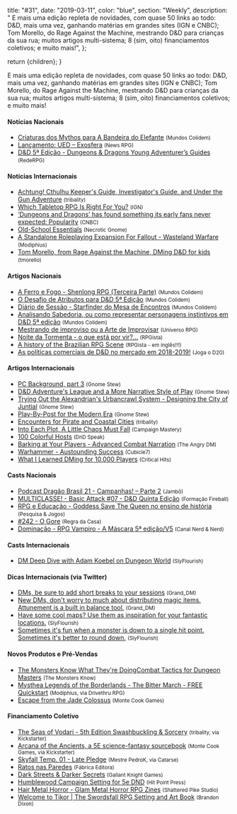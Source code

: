 
  title: "#31",
  date: "2019-03-11",
  color: "blue",
  section: "Weekly",
  description:
    "    E mais uma edição repleta de novidades, com quase 50 links ao todo: D&D, mais uma vez, ganhando matérias em grandes sites (IGN e CNBC); Tom Morello, do Rage Against the Machine, mestrando D&D para crianças da sua rua; muitos artigos multi-sistema; 8 (sim, oito) financiamentos coletivos; e muito mais!",
};

  return <InternalLayout meta={meta}>{children}</InternalLayout>;
}

E mais uma edição repleta de novidades, com quase 50 links ao todo: D&D, mais uma vez, ganhando matérias em grandes sites (IGN e CNBC); Tom Morello, do Rage Against the Machine, mestrando D&D para crianças da sua rua; muitos artigos multi-sistema; 8 (sim, oito) financiamentos coletivos; e muito mais!

#### Notícias Nacionais

- [Criaturas dos Mythos para A Bandeira do Elefante] <small>(Mundos Colidem)</small>
- [Lançamento: UED – Exosfera] <small>(News RPG)</small>
- [D&D 5ª Edição - Dungeons & Dragons Young Adventurer’s Guides] <small>(RedeRPG)</small>

#### Notícias Internacionais

- [Achtung! Cthulhu Keeper's Guide, Investigator's Guide, and Under the Gun Adventure] <small>(tribality)</small>
- [Which Tabletop RPG Is Right For You?] <small>(IGN)</small>
- [‘Dungeons and Dragons’ has found something its early fans never expected: Popularity] <small>(CNBC)</small>
- [Old-School Essentials] <small>(Necrotic Gnome)</small>
- [A Standalone Roleplaying Expansion For Fallout - Wasteland Warfare] <small>(Modiphius)</small>
- [Tom Morello, from Rage Against the Machine, DMing D&D for kids] <small>(tmorello)</small>

#### Artigos Nacionais

- [A Ferro e Fogo - Shenlong RPG (Terceira Parte)] <small>(Mundos Colidem)</small>
- [O Desafio de Atributos para D&D 5ª Edição] <small>(Mundos Colidem)</small>
- [Diário de Sessão - Starfinder do Mesa de Encontros] <small>(Mundos Colidem)</small>
- [Analisando Sabedoria, ou como representar personagens instintivos em D&D 5ª edição] <small>(Mundos Colidem)</small>
- [Mestrando de improviso ou a Arte de Improvisar] <small>(Universo RPG)</small>
- [Noite da Tormenta - o que está por vir?…] <small>(RPGista)</small>
- [A history of the Brazilian RPG Scene] <small>(RPGista - em inglês!!!)</small>
- [As políticas comerciais de D&D no mercado em 2018-2019!] <small>(Joga o D20)</small>

#### Artigos Internacionais

- [PC Background, part 3] <small>(Gnome Stew)</small>
- [D&D Adventure's League and a More Narrative Style of Play] <small>(Gnome Stew)</small>
- [Trying Out the Alexandrian's Urbancrawl System - Designing the City of Juntial] <small>(Gnome Stew)</small>
- [Play-By-Post for the Modern Era] <small>(Gnome Stew)</small>
- [Encounters for Pirate and Coastal Cities] <small>(tribality)</small>
- [Into Each Plot, A Little Chaos Must Fall] <small>(Campaign Mastery)</small>
- [100 Colorful Hosts] <small>(DnD Speak)</small>
- [Barking at Your Players - Advanced Combat Narration] <small>(The Angry DM)</small>
- [Warhammer - Austounding Success] <small>(Cubicle7)</small>
- [What I Learned DMing for 10,000 Players] <small>(Critical Hits)</small>

#### Casts Nacionais

- [Podcast Dragão Brasil 21 - Campanhas! – Parte 2] <small>(Jambô)</small>
- [MULTICLASSE! - Basic Attack #07 - D&D Quinta Edição] <small>(Formação Fireball)</small>
- [RPG e Educação - Goddess Save The Queen no ensino de história] <small>(Pesquisa & Jogos)</small>
- [#242 - O Gore] <small>(Regra da Casa)</small>
- [Dominação - RPG Vampiro - A Máscara 5ª edição/V5] <small>(Canal Nerd & Nerd)</small>

#### Casts Internacionais

- [DM Deep Dive with Adam Koebel on Dungeon World] <small>(SlyFlourish)</small>

#### Dicas Internacionais (via Twitter)

- [DMs, be sure to add short breaks to your sessions] <small>(Grand_DM)</small>
- [New DMs, don't worry to much about distributing magic items. Attunement is a built in balance tool.] <small>(Grand_DM)</small>
- [Have some cool maps? Use them as inspiration for your fantastic locations.] <small>(SlyFlourish)</small>
- [Sometimes it's fun when a monster is down to a single hit point. Sometimes it's better to round down.] <small>(SlyFlourish)</small>

#### Novos Produtos e Pré-Vendas

- [The Monsters Know What They're DoingCombat Tactics for Dungeon Masters] <small>(The Monsters Know)</small>
- [Mysthea Legends of the Borderlands - The Bitter March - FREE Quickstart] <small>(Modiphius, via Drivethru RPG)</small>
- [Escape from the Jade Colossus] <small>(Monte Cook Games)</small>

#### Financiamento Coletivo

- [The Seas of Vodari - 5th Edition Swashbuckling & Sorcery] <small>(tribality, via Kickstarter)</small>
- [Arcana of the Ancients, a 5E science-fantasy sourcebook] <small>(Monte Cook Games, via Kickstarter)</small>
- [Skyfall Temp. 01 - Late Pledge] <small>(Mestre PedroK, via Catarse)</small>
- [Ratos nas Paredes] <small>(Fábrica Editora)</small>
- [Dark Streets & Darker Secrets] <small>(Gallant Knight Games)</small>
- [Humblewood Campaign Setting for 5e DND] <small>(Hit Point Press)</small>
- [Hair Metal Horror - Glam Metal Horror RPG Zines] <small>(Shattered Pike Studio)</small>
- [Welcome to Tikor | The Swordsfall RPG Setting and Art Book] <small>(Brandon Dixon)</small>

[criaturas dos mythos para a bandeira do elefante]: https://www.mundoscolidem.com.br/criaturas-dos-mythos-para-a-bandeira-do-elefante/
[lançamento: ued – exosfera]: https://newsrpg.wordpress.com/2019/03/14/lancamento-ued-exosfera/
[d&d 5ª edição - dungeons & dragons young adventurer’s guides]: https://www.rederpg.com.br/2019/03/17/dd-5a-edicao-dungeons-dragons-young-adventurers-guides/
[achtung! cthulhu keeper's guide, investigator's guide, and under the gun adventure]: https://www.tribality.com/2019/03/11/achtung-cthulhu-keepers-guideand-investigators-guides-call-of-cthulhu-7e/
[the monsters know what they’re doing - combat tactics for dungeon masters, available for pre-order]: http://themonstersknow.com/the-monsters-know-gallery-books/
[which tabletop rpg is right for you?]: https://www.ign.com/articles/2019/03/15/which-tabletop-rpg-is-right-for-you
[‘dungeons and dragons’ has found something its early fans never expected: popularity]: https://www.cnbc.com/2019/03/15/dungeons-and-dragons-is-more-popular-than-ever-thanks-to-twitch.html
[old-school essentials]: https://necroticgnome.com/collections/old-school-essentials
[a standalone roleplaying expansion for fallout - wasteland warfare]: https://www.modiphius.com/fallout-roleplaying.html
[tom morello, from rage against the machine, dming d&d for kids]: https://twitter.com/tmorello/status/1107044869321572352
[a ferro e fogo - shenlong rpg (terceira parte)]: https://www.mundoscolidem.com.br/shenlong-rpg-classes/
[o desafio de atributos para d&d 5ª edição]: https://www.mundoscolidem.com.br/desafio-atributos-dd5e/
[diário de sessão - starfinder do mesa de encontros]: https://www.mundoscolidem.com.br/diario-sessao-starfinder/
[analisando sabedoria, ou como representar personagens instintivos em d&d 5ª edição]: https://www.mundoscolidem.com.br/analisando-sabedoria/
[mestrando de improviso ou a arte de improvisar]: https://universorpg.com/bau-do-mestre/dicas/mestrando-de-improviso-ou-a-arte-de-improvisar/
[noite da tormenta - o que está por vir?…]: http://rpgista.com.br/2019/03/15/noite-da-tormenta-o-que-esta-por-vir/
[a history of the brazilian rpg scene]: http://rpgista.com.br/2019/03/17/a-history-of-the-brazilian-rpg-scene/
[as políticas comerciais de d&d no mercado em 2018-2019!]: https://jogaod20.blogspot.com/2019/03/wizards-politicas.html
[pc background, part 3]: https://gnomestew.com/pc-backgrounds-part-3/
[d&d adventure's league and a more narrative style of play]: https://gnomestew.com/dd-adventurers-league-and-a-more-narrative-style-of-play/
[trying out the alexandrian's urbancrawl system - designing the city of juntial]: https://gnomestew.com/trying-out-the-alexandrians-urbancrawl-system-designing-the-city-of-juntial/
[play-by-post for the modern era]: https://gnomestew.com/play-by-post-for-the-modern-era/
[encounters for pirate and coastal cities]: https://www.tribality.com/2019/03/12/encounters-for-pirate-and-coastal-cities/
[into each plot, a little chaos must fall]: http://www.campaignmastery.com/blog/to-each-plot-a-little-chaos/
[100 colorful hosts]: http://dndspeak.com/2019/03/100-colorful-hosts/
[barking at your players - advanced combat narration]: https://theangrygm.com/barking-at-your-players-advanced-combat-narration/
[warhammer - austounding success]: http://cubicle7.co.uk/warhammer-astounding-success/
[what i learned dming for 10,000 players]: https://critical-hits.com/blog/2010/08/13/what-i-learned-dming-for-10000-players/
[podcast dragão brasil 21 - campanhas! – parte 2]: https://jamboeditora.com.br/podcast-dragao-brasil-21-campanhas/
[multiclasse! - basic attack #07 - d&d quinta edição]: https://www.youtube.com/watch?v=AEhl7BmsLCM
[rpg e educação - goddess save the queen no ensino de história]: https://www.youtube.com/watch?v=PvtTb5ryQ60
[#242 - o gore]: https://regradacasa.podbean.com/e/242-o-gore/
[dominação - rpg vampiro - a máscara 5ª edição/v5]: https://www.youtube.com/watch?v=DrYgWKRxuRg&feature=youtu.be
[dm deep dive with adam koebel on dungeon world]: http://slyflourish.com/deep_dive_adam_koebel.html
[dms, be sure to add short breaks to your sessions]: https://twitter.com/Grand_DM/status/1105448907771916294
[new dms, don't worry to much about distributing magic items. attunement is a built in balance tool.]: https://twitter.com/Grand_DM/status/1107256443407921154
[have some cool maps? use them as inspiration for your fantastic locations.]: https://twitter.com/SlyFlourish/status/1106963718959702016
[sometimes it's fun when a monster is down to a single hit point. sometimes it's better to round down.]: https://twitter.com/SlyFlourish/status/1106224120881139712
[the monsters know what they're doingcombat tactics for dungeon masters]: https://www.simonandschuster.com/books/The-Monsters-Know-What-Theyre-Doing/Keith-Ammann/9781982122669
[mysthea legends of the borderlands - the bitter march - free quickstart]: https://www.drivethrurpg.com/product/269419/Mysthea-Legends-of-the-Borderlands-The-Bitter-March--FREE-Quickstart
[escape from the jade colossus]: https://www.montecookgames.com/store/product/escape-from-the-jade-colossus/
[the seas of vodari - 5th edition swashbuckling & sorcery]: https://www.kickstarter.com/projects/tribality/the-seas-of-vodari-5th-edition-swashbuckling-and-s
[arcana of the ancients, a 5e science-fantasy sourcebook]: https://www.kickstarter.com/projects/montecookgames/arcana-of-the-ancients-a-5e-science-fantasy-source
[skyfall temp. 01 - late pledge]: https://www.catarse.me/lateskyfall
[ratos nas paredes]: https://www.catarse.me/ratosnasparedes
[dark streets & darker secrets]: https://www.kickstarter.com/projects/gallantknightgames/dark-streets-and-darker-secrets
[humblewood campaign setting for 5e dnd]: https://www.kickstarter.com/projects/hitpointpress/humblewood-campaign-setting-for-5e-dnd
[hair metal horror - glam metal horror rpg zines]: https://www.kickstarter.com/projects/1576054163/hair-metal-horror-glam-metal-horror-rpg-zines
[welcome to tikor | the swordsfall rpg setting and art book]: https://www.kickstarter.com/projects/swordsfall/welcome-to-tikor-the-swordsfall-rpg-setting-and-ar
